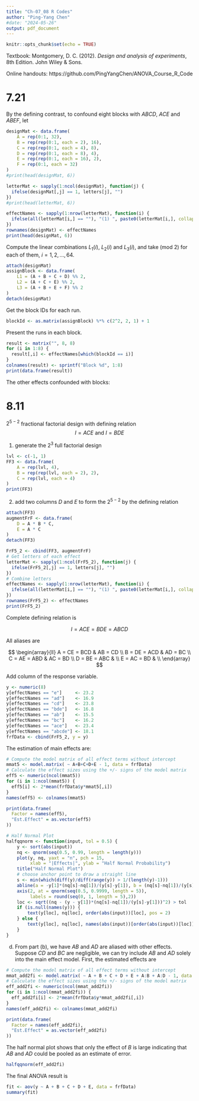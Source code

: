```yaml
---
title: "Ch-07_08 R Codes"
author: "Ping-Yang Chen"
#date: "2024-05-26"
output: pdf_document
---
```


```r
knitr::opts_chunk$set(echo = TRUE)
```

Textbook: Montgomery, D. C. (2012). *Design and analysis of experiments*, 8th Edition. John Wiley & Sons.

Online handouts: https://github.com/PingYangChen/ANOVA_Course_R_Code

# 7.21

By the defining contrast, to confound eight blocks with $ABCD$, $ACE$ and $ABEF$, let

\begin{align*}
L_1 & = x_1 + x_2 + x_3 + x_4 \\
L_2 & = x_1 + x_3 + x_5 \\
L_3 & = x_1 + x_2 + x_5 + x_6 \\
\end{align*}



```r
designMat <- data.frame(
	A = rep(0:1, 32),
	B = rep(rep(0:1, each = 2), 16),
	C = rep(rep(0:1, each = 4), 8),
	D = rep(rep(0:1, each = 8), 4),
	E = rep(rep(0:1, each = 16), 2),
	F = rep(0:1, each = 32)
)
#print(head(designMat, 6))

letterMat <- sapply(1:ncol(designMat), function(j) {
  ifelse(designMat[,j] == 1, letters[j], "")  
})
#print(head(letterMat, 6))

effectNames <- sapply(1:nrow(letterMat), function(i) {
  ifelse(all(letterMat[i,] == ""), "(1) ", paste0(letterMat[i,], collapse = ""))
})
rownames(designMat) <- effectNames
print(head(designMat, 6))
```

Compute the linear combinations $L_1(i)$, $L_2(i)$ and $L_3(i)$, and take (mod 2) for each of them, $i = 1, 2,..., 64$.

```r

attach(designMat)
assignBlock <- data.frame(
	L1 = (A + B + C + D) %% 2,
	L2 = (A + C + E) %% 2,
	L3 = (A + B + E + F) %% 2
)
detach(designMat)
```

Get the block IDs for each run.
```r
blockId <- as.matrix(assignBlock) %*% c(2^2, 2, 1) + 1
```

Present the runs in each block.
```r
result <- matrix("", 8, 8)
for (i in 1:8) {
  result[,i] <- effectNames[which(blockId == i)]
}
colnames(result) <- sprintf("Block %d", 1:8)
print(data.frame(result))
```

The other effects confounded with blocks:

\begin{align*}
(ABCD)(ACE) & = A^2 B C^2 D E = BDE \\
(ABCD)(ABEF) & = A^2 B^2 C D E F = CDEF \\
(ACE)(ABEF) & = A^2 B C E^2 F = BCF \\
(ABCD)(BCF) & = A B^2 C^2 D F = ADF 
\end{align*}


# 8.11

$2^{5-2}$ fractional factorial design with defining relation $$I = ACE \text{ and } I = BDE$$

1. generate the $2^3$ full factorial design

```r
lvl <- c(-1, 1)
FF3 <- data.frame(
	A = rep(lvl, 4),
	B = rep(rep(lvl, each = 2), 2),
	C = rep(lvl, each = 4)
)
print(FF3)
```


2. add two columns $D$ and $E$ to form the $2^{5-2}$ by the defining relation 

\begin{align*}
I = ACE & \implies E = AC \\
I = BDE & \implies D = BE \implies D = BAC \\
\end{align*}

```r
attach(FF3)
augmentFrF <- data.frame(
	D = A * B * C,
	E = A * C
)
detach(FF3)

FrF5_2 <- cbind(FF3, augmentFrF)
# Get letters of each effect
letterMat <- sapply(1:ncol(FrF5_2), function(j) {
  ifelse(FrF5_2[,j] == 1, letters[j], "")  
})
# Combine letters 
effectNames <- sapply(1:nrow(letterMat), function(i) {
  ifelse(all(letterMat[i,] == ""), "(1) ", paste0(letterMat[i,], collapse = ""))
})
rownames(FrF5_2) <- effectNames
print(FrF5_2)
```


Complete defining relation is

$$I = ACE = BDE = ABCD$$

All aliases are

$$
\begin{array}{ll}
A = CE = BCD & AB = CD \\
B = DE = ACD & AD = BC \\ 
C = AE = ABD & AC = BD \\
D = BE = ABC & \\
E = AC = BD  & \\
\end{array}
$$

Add column of the response variable.
```r
y <- numeric(8)
y[effectNames == "e"]     <- 23.2
y[effectNames == "ad"]    <- 16.9
y[effectNames == "cd"]    <- 23.8
y[effectNames == "bde"]   <- 16.8
y[effectNames == "ab"]    <- 15.5
y[effectNames == "bc"]    <- 16.2
y[effectNames == "ace"]   <- 23.4
y[effectNames == "abcde"] <- 18.1
frfData <- cbind(FrF5_2, y = y)
```

The estimation of main effects are:
```r
# Compute the model matrix of all effect terms without intercept
mmat5 <- model.matrix( ~ A+B+C+D+E - 1, data = frfData)
# Calculate the effect sizes using the +/- signs of the model matrix
eff5 <- numeric(ncol(mmat5))
for (i in 1:ncol(mmat5)) {
  eff5[i] <- 2*mean(frfData$y*mmat5[,i])
}
names(eff5) <- colnames(mmat5)
```

```r
print(data.frame(
  Factor = names(eff5),
  "Est.Effect" = as.vector(eff5)
))
```


```r
# Half Normal Plot
halfqqnorm <- function(input, tol = 0.5) {
	y <- sort(abs(input))
	nq <- qnorm(seq(0.5, 0.99, length = length(y)))
	plot(y, nq, yaxt = "n", pch = 15, 
	     xlab = "|Effects|", ylab = "Half Normal Probability")
	title("Half Normal Plot")
	# choose anchor point to draw a straight line
	s <- min(which(diff(y)/diff(range(y)) > 1/(length(y)-1)))
	abline(a = -y[1]*(nq[s]-nq[1])/(y[s]-y[1]), b = (nq[s]-nq[1])/(y[s]-y[1]))
	axis(2, at = qnorm(seq(0.5, 0.9999, length = 5)), 
	     labels = round(seq(0, 1, length = 5),2))
	loc <- sqrt((nq - (y - y[1])*(nq[s]-nq[1])/(y[s]-y[1]))^2) > tol
	if (is.null(names(y))) {
		text(y[loc], nq[loc], order(abs(input))[loc], pos = 2)
	} else {
		text(y[loc], nq[loc], names(abs(input))[order(abs(input))[loc]], pos = 2)
	}
}
```



(d) From part (b), we have $AB$ and $AD$ are aliased with other effects. Suppose $CD$ and $BC$ are negligible, we can try include $AB$ and $AD$ solely into the main effect model. First, the estimated effects are

```r
# Compute the model matrix of all effect terms without intercept
mmat_add2fi <- model.matrix( ~ A + B + C + D + E + A:B + A:D - 1, data = frfData)
# Calculate the effect sizes using the +/- signs of the model matrix
eff_add2fi <- numeric(ncol(mmat_add2fi))
for (i in 1:ncol(mmat_add2fi)) {
  eff_add2fi[i] <- 2*mean(frfData$y*mmat_add2fi[,i])
}
names(eff_add2fi) <- colnames(mmat_add2fi)
```

```r
print(data.frame(
  Factor = names(eff_add2fi),
  "Est.Effect" = as.vector(eff_add2fi)
))
```

The half normal plot shows that only the effect of $B$ is large indicating that $AB$ and $AD$ could be pooled as an estimate of error.

```r
halfqqnorm(eff_add2fi)
```


The final ANOVA result is
```r
fit <- aov(y ~ A + B + C + D + E, data = frfData)
summary(fit)
```